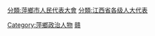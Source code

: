 [[分類:萍鄉市人民代表大會|分類:萍鄉市人民代表大會]]
[[分類:江西省各级人大代表|分類:江西省各级人大代表]]
[[Category:萍鄉政治人物|Category:萍鄉政治人物]]
[[Category:设区的市人大代表|赣]]